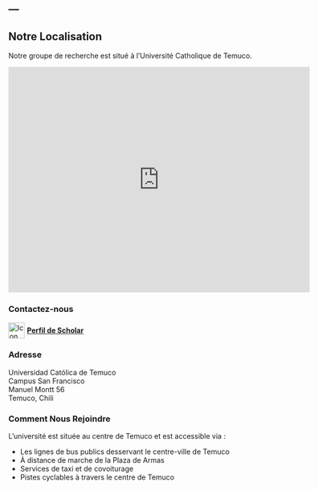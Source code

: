 ---
---

## Notre Localisation

Notre groupe de recherche est situé à l'Université Catholique de Temuco.

<iframe 
    width="600" 
    height="450" 
    frameborder="0" 
    scrolling="no" 
    marginheight="0" 
    marginwidth="0" 
    src="https://www.openstreetmap.org/export/embed.html?bbox=-72.602050%2C-38.737942%2C-72.602050%2C-38.737942&amp;layer=mapnik&amp;marker=-38.737942%2C-72.602050">
</iframe>

### Contactez-nous

<span style="display: inline-flex; align-items: center;">
    <a href="https://scholar.google.com/citations?user=16Ms6dQAAAAJ&hl=en&oi=ao">
        <img src="./assets/scholar-logo.png" alt="Icon" style="width: 32px; height: 32px; vertical-align: middle; margin-right: 5px;">
    </a>
    <a href="https://scholar.google.com/citations?user=16Ms6dQAAAAJ&hl=en&oi=ao"><strong>Perfil de Scholar</strong></a>
</span>

### Adresse

Universidad Católica de Temuco  
Campus San Francisco  
Manuel Montt 56  
Temuco, Chili

### Comment Nous Rejoindre

L'université est située au centre de Temuco et est accessible via :

- Les lignes de bus publics desservant le centre-ville de Temuco
- À distance de marche de la Plaza de Armas
- Services de taxi et de covoiturage
- Pistes cyclables à travers le centre de Temuco
